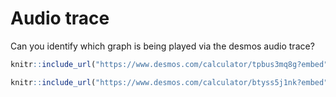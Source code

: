 # Audio trace

Can you identify which graph is being played via the desmos audio trace?

```r
knitr::include_url("https://www.desmos.com/calculator/tpbus3mq8g?embed")
```

```r
knitr::include_url("https://www.desmos.com/calculator/btyss5j1nk?embed")
```